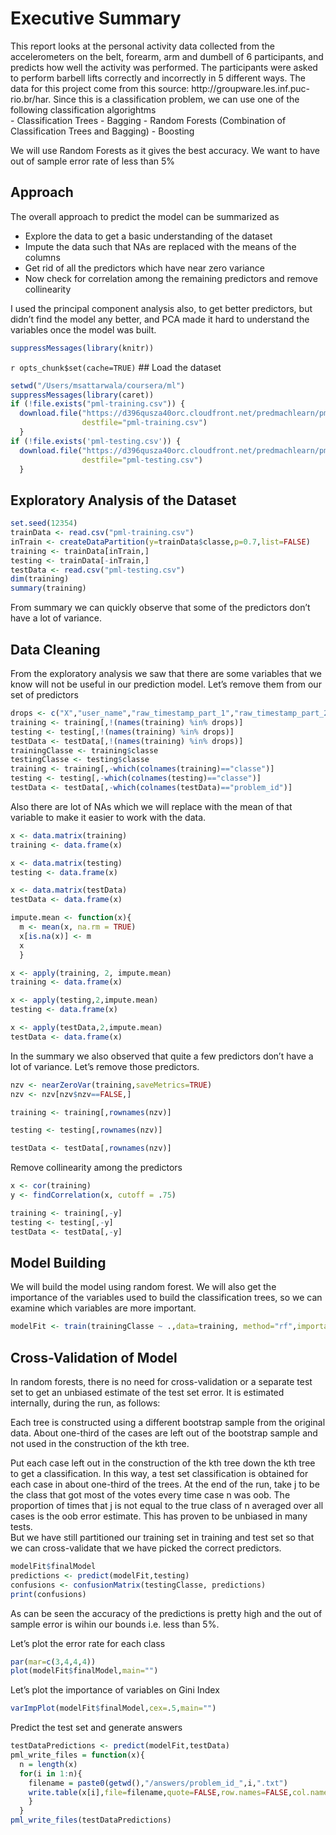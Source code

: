Executive Summary
========================================================
This report looks at the personal activity data collected from the accelerometers on the belt, forearm, arm and dumbell of 6 participants, and predicts how well the activity was performed. The participants were asked to perform barbell lifts correctly and incorrectly in 5 different ways. The data for this project come from this source: http://groupware.les.inf.puc-rio.br/har. Since this is a classification problem, we can use one of the following classification algorightms  
- Classification Trees
- Bagging
- Random Forests (Combination of Classification Trees and Bagging)
- Boosting

We will use Random Forests as it gives the best accuracy. We want to have out of sample error rate of less than 5%

## Approach

The overall approach to predict the model can be summarized as

- Explore the data to get a basic understanding of the dataset
- Impute the data such that NAs are replaced with the means of the columns
- Get rid of all the predictors which have near zero variance
- Now check for correlation among the remaining predictors and remove collinearity

I used the principal component analysis also, to get better predictors, but didn't find the model any better, and PCA made it hard to understand the variables once the model was built.  
```r
suppressMessages(library(knitr))
```
`r opts_chunk$set(cache=TRUE)`
## Load the dataset
```r
setwd("/Users/msattarwala/coursera/ml")
suppressMessages(library(caret))
if (!file.exists("pml-training.csv")) {
  download.file("https://d396qusza40orc.cloudfront.net/predmachlearn/pml-training.csv",method="curl",
                destfile="pml-training.csv")
  }
if (!file.exists('pml-testing.csv')) {
  download.file("https://d396qusza40orc.cloudfront.net/predmachlearn/pml-testing.csv",method="curl",
                destfile="pml-testing.csv")
  }
```

## Exploratory Analysis of the Dataset
```r
set.seed(12354)
trainData <- read.csv("pml-training.csv")
inTrain <- createDataPartition(y=trainData$classe,p=0.7,list=FALSE)
training <- trainData[inTrain,]
testing <- trainData[-inTrain,]
testData <- read.csv("pml-testing.csv")
dim(training)
summary(training)
```

From summary we can quickly observe that some of the predictors don't have a lot of variance.

## Data Cleaning

From the exploratory analysis we saw that there are some variables that we know will not be useful in our prediction model. Let's remove them from our set of predictors
```r
drops <- c("X","user_name","raw_timestamp_part_1","raw_timestamp_part_2","cvtd_timestamp","new_window","num_window")
training <- training[,!(names(training) %in% drops)]
testing <- testing[,!(names(training) %in% drops)]
testData <- testData[,!(names(training) %in% drops)]
trainingClasse <- training$classe
testingClasse <- testing$classe
training <- training[,-which(colnames(training)=="classe")]
testing <- testing[,-which(colnames(testing)=="classe")]
testData <- testData[,-which(colnames(testData)=="problem_id")]
```

Also there are lot of NAs which we will replace with the mean of that variable to make it easier to work with the data.

```r
x <- data.matrix(training)
training <- data.frame(x)

x <- data.matrix(testing)
testing <- data.frame(x)

x <- data.matrix(testData)
testData <- data.frame(x)

impute.mean <- function(x){ 
  m <- mean(x, na.rm = TRUE) 
  x[is.na(x)] <- m 
  x 
  } 

x <- apply(training, 2, impute.mean)
training <- data.frame(x)

x <- apply(testing,2,impute.mean)
testing <- data.frame(x)

x <- apply(testData,2,impute.mean)
testData <- data.frame(x)
```

In the summary we also observed that quite a few predictors don't have a lot of variance. Let's remove those predictors.
```r
nzv <- nearZeroVar(training,saveMetrics=TRUE)
nzv <- nzv[nzv$nzv==FALSE,]

training <- training[,rownames(nzv)]

testing <- testing[,rownames(nzv)]

testData <- testData[,rownames(nzv)]
```

Remove collinearity among the predictors
```r
x <- cor(training)
y <- findCorrelation(x, cutoff = .75) 

training <- training[,-y]
testing <- testing[,-y]
testData <- testData[,-y]
```
## Model Building
We will build the model using random forest. We will also get the importance of the variables used to build the classification trees, so we can examine which variables are more important.
```r
modelFit <- train(trainingClasse ~ .,data=training, method="rf",importance=TRUE,prox=TRUE,trControl=trainControl("cv"))
```
## Cross-Validation of Model
In random forests, there is no need for cross-validation or a separate test set to get an unbiased estimate of the test set error. It is estimated internally, during the run, as follows:

Each tree is constructed using a different bootstrap sample from the original data. About one-third of the cases are left out of the bootstrap sample and not used in the construction of the kth tree.

Put each case left out in the construction of the kth tree down the kth tree to get a classification. In this way, a test set classification is obtained for each case in about one-third of the trees. At the end of the run, take j to be the class that got most of the votes every time case n was oob. The proportion of times that j is not equal to the true class of n averaged over all cases is the oob error estimate. This has proven to be unbiased in many tests.  
But we have still partitioned our training set in training and test set so that we can cross-validate that we have picked the correct predictors.
```r
modelFit$finalModel
predictions <- predict(modelFit,testing)
confusions <- confusionMatrix(testingClasse, predictions)
print(confusions)
```

As can be seen the accuracy of the predictions is pretty high and the out of sample error is wihin our bounds i.e. less than 5%.

Let's plot the error rate for each class  
```r
par(mar=c(3,4,4,4))
plot(modelFit$finalModel,main="")
```  

Let's plot the importance of variables on Gini Index  

```r
varImpPlot(modelFit$finalModel,cex=.5,main="")
```  

Predict the test set and generate answers
```r
testDataPredictions <- predict(modelFit,testData)
pml_write_files = function(x){
  n = length(x)
  for(i in 1:n){
    filename = paste0(getwd(),"/answers/problem_id_",i,".txt")
    write.table(x[i],file=filename,quote=FALSE,row.names=FALSE,col.names=FALSE)
    }
  }
pml_write_files(testDataPredictions)
```
